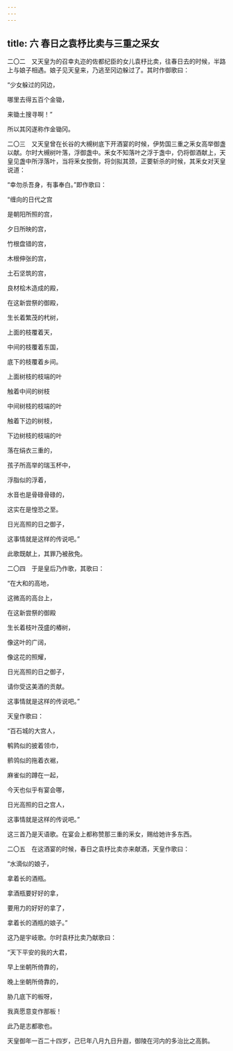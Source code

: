 ```yaml
---
---
---
```

title: 六 春日之袁杼比卖与三重之采女
---




二〇二　又天皇为的召幸丸迩的佐都纪臣的女儿袁杼比卖，往春日去的时候，半路上与娘子相遇。娘子见天皇来，乃逃至冈边躲过了。其时作御歌曰：

“少女躲过的冈边，

哪里去得五百个金锄，

来锄土搜寻啊！”

所以其冈遂称作金锄冈。

二〇三　又天皇曾在长谷的大槻树底下开酒宴的时候，伊势国三重之釆女高举御盏以献。尔时大槻树叶落，浮御盏中。釆女不知落叶之浮于盏中，仍将御酒献上，天皇见盏中所浮落叶，当将釆女按倒，将剑拟其颈，正要斩杀的时候，其釆女对天皇说道：

“幸勿杀吾身，有事奉白。”即作歌曰：

“缠向的日代之宫

是朝阳所照的宫，

夕日所映的宫，

竹根盘错的宫，

木根伸张的宫，

土石坚筑的宫，

良材桧木造成的殿，

在这新尝祭的御殿，

生长着繁茂的杙树，

上面的枝覆着天，

中间的枝覆着东国，

底下的枝覆着乡间。

上面树枝的枝端的叶

触着中间的树枝

中间树枝的枝端的叶

触着下边的树枝，

下边树枝的枝端的叶

落在绢衣三重的，

孩子所高举的瑞玉杯中，

浮脂似的浮着，

水音也是骨碌骨碌的，

这实在是惶恐之至。

日光高照的日之御子，

这事情就是这样的传说吧。”

此歌既献上，其罪乃被赦免。

二〇四　于是皇后乃作歌，其歌曰：

“在大和的高地，

这微高的高台上，

在这新尝祭的御殿

生长着枝叶茂盛的樁树，

像这叶的广阔，

像这花的照耀，

日光高照的日之御子，

请你受这美酒的贡献。

这事情就是这样的传说吧。”

天皇作歌曰：

“百石城的大宫人，

鹌鹑似的披着领巾，

鹡鸰似的拖着衣裾，

麻雀似的蹲在一起，

今天也似乎有宴会哪，

日光高照的日之宫人，

这事情就是这样的传说吧。”

这三首乃是天语歌。在宴会上都称赞那三重的釆女，赐给她许多东西。

二〇五　在这酒宴的时候，春日之袁杼比卖亦来献酒，天皇作歌曰：

“水滴似的娘子，

拿着长的酒瓶。

拿酒瓶要好好的拿，

要用力的好好的拿了，

拿着长的酒瓶的娘子。”

这乃是宇岐歌。尔时袁杼比卖乃献歌曰：

“天下平安的我的大君，

早上坐朝所倚靠的，

晚上坐朝所倚靠的，

胁几底下的板呀，

我真愿意变作那板！

此乃是志都歌也。

天皇御年一百二十四岁，己巳年八月九日升遐，御陵在河内的多治比之高鹯。